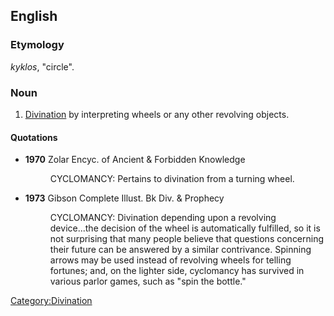 ==English==

===Etymology===
{{AGr.}} ''kyklos'', "circle".

===Noun===
{{en-noun|-}}

# [[divination|Divination]] by interpreting wheels or any other revolving objects.

====Quotations====
*'''1970''' Zolar Encyc. of Ancient & Forbidden Knowledge
*:CYCLOMANCY: Pertains to divination from a turning wheel.
*'''1973''' Gibson Complete Illust. Bk Div. & Prophecy
*:CYCLOMANCY: Divination depending upon a revolving device...the decision of the wheel is automatically fulfilled, so it is not surprising that many people believe that questions concerning their future can be answered by a similar contrivance. Spinning arrows may be used instead of revolving wheels for telling fortunes; and, on the lighter side, cyclomancy has survived in various parlor games, such as "spin the bottle."

[[Category:Divination]]